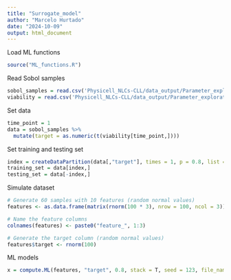```yaml
---
title: "Surrogate_model"
author: "Marcelo Hurtado"
date: "2024-10-09"
output: html_document
---
```


Load ML functions
```r
source("ML_functions.R")
```

Read Sobol samples 
```r
sobol_samples = read.csv('Physicell_NLCs-CLL/data_output/Parameter_exploration/samples/Samples_0.csv')
viability = read.csv('Physicell_NLCs-CLL/data_output/Parameter_exploration/results/viability_1.csv')
```

Set data
```r
time_point = 1
data = sobol_samples %>%
  mutate(target = as.numeric(t(viability[time_point,])))
```

Set training and testing set
```r
index = createDataPartition(data[,"target"], times = 1, p = 0.8, list = FALSE) 
training_set = data[index,]
testing_set = data[-index,]
```

Simulate dataset
```r
# Generate 60 samples with 10 features (random normal values)
features <- as.data.frame(matrix(rnorm(100 * 3), nrow = 100, ncol = 3))

# Name the feature columns
colnames(features) <- paste0("feature_", 1:3)

# Generate the target column (random normal values)
features$target <- rnorm(100)
```

ML models
```r
x = compute.ML(features, "target", 0.8, stack = T, seed = 123, file_name = "Test")
```


